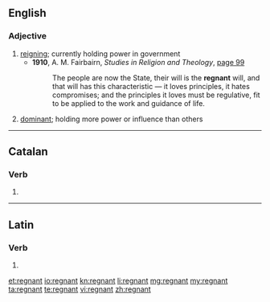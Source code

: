 ==English==

===Adjective===
{{en-adj|-}}

# [[reigning]]; currently holding power in government
#* '''1910''', A. M. Fairbairn, ''Studies in Religion and Theology'', [http://books.google.com/books?id=2vsQAAAAIAAJ&pg=RA1-PA99&dq=regnant page 99]
#*: The people are now the State, their will is the '''regnant''' will, and that will has this characteristic &mdash; it loves principles, it hates compromises; and the principles it loves must be regulative, fit to be applied to the work and guidance of life.
# [[dominant]]; holding more power or influence than others

----

==Catalan==

===Verb===
{{head|ca|verb form}}

# {{ca-verb form of|t=pres|m=ptc|regnar}}

----

==Latin==

===Verb===
{{la-verb-form|rēgnant}}

# {{conjugation of|regno|rēgnō|3|p|pres|act|ind|lang=la}}

[[et:regnant]]
[[io:regnant]]
[[kn:regnant]]
[[li:regnant]]
[[mg:regnant]]
[[my:regnant]]
[[ta:regnant]]
[[te:regnant]]
[[vi:regnant]]
[[zh:regnant]]